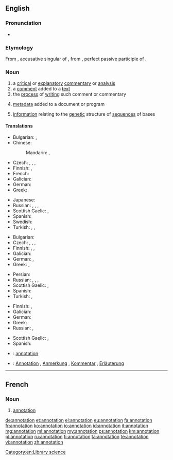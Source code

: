 ==English==

===Pronunciation===
* {{rhymes|eɪʃən}}

===Etymology===
From {{etyl|la|en}} {{term/t|la|annotātiōnem}}, accusative singular of {{term/t|la|annotātiō||remark, annotation}}, from {{term/t|la|annotātus}}, perfect passive participle of {{term/t|la|annotō||note down, remark}}.

===Noun===
{{wikipedia}}
{{en-noun}}

# a [[critical]] or [[explanatory]] [[commentary]] or [[analysis]]
# a [[comment]] added to a [[text]]
# the [[process]] of [[writing]] such comment or commentary
# {{context|computing|lang=en}} [[metadata]] added to a document or program
# {{context|genetics|lang=en}} [[information]] relating to the [[genetic]] structure of [[sequence]]s of bases

====Translations====
{{trans-top|critical or explanatory commentary or analysis}}
* Bulgarian: {{t+|bg|коментар}},  {{t|bg|анотация}}
* Chinese:
*: Mandarin: {{t|cmn|註解|sc=Hani}}, {{t|cmn|注解|tr=zhùjiě|sc=Hani}}
* Czech: {{t+|cs|anotace|f}}, {{t+|cs|poznámka|f}}, {{t|cs|vysvětlivka|f}}, {{t|cs|komentář|m}}
* Finnish: {{t+|fi|huomautus}}, {{t+|fi|kommentti}}
* French: {{t+|fr|annotation|f}}
* Galician: {{t+|gl|anotación|f}}
* German: {{t+|de|Kommentar|m}}
* Greek: {{t|el|επισημείωση|tr=episimeíosi|sc=Grek}}
{{trans-mid}}
* Japanese: {{t+|ja|注解|tr=ちゅうかい, chūkai|sc=Jpan}}
* Russian: {{t+|ru|комментарий|m|tr=kommentárij|sc=Cyrl}}, {{t+|ru|примечание|n|tr=primečánije|sc=Cyrl}}, {{t+|ru|пояснение|n|tr=pojasnénije|sc=Cyrl}}, {{t+|ru|аннотация|f|tr=annotácija|sc=Cyrl}}
* Scottish Gaelic: {{t|gd|mìneachadh|m}}, {{t|gd|notachadh|m}}
* Spanish: {{t|es|anotación|f}}
* Swedish: {{t+|sv|anteckning}}
* Turkish: {{t+|tr|belirtim}}, {{t|tr|açıklayıcı not}}, {{t|tr|bilgi notu}}
{{trans-bottom}}

{{trans-top|comment added to a text}}
* Bulgarian: {{t|bg|обяснителна бележка}}
* Czech: {{t+|cs|anotace|f}}, {{t+|cs|poznámka|f}}, {{t|cs|vysvětlivka|f}}, {{t|cs|komentář|m}}
* Finnish: {{t|fi|reunahuomautus}}, {{t+|fi|huomautus}}, {{t+|fi|kommentti}}
* Galician: {{t+|gl|anotación|f}}
* German: {{t+|de|Anmerkung|f}}, {{t+|de|Bemerkung|f}}
* Greek: {{t+|el|υποσημείωση|f|tr=yposimeíosi|sc=Grek}}, {{t+|el|σχόλιο|f|tr=schólio|sc=Grek}}
{{trans-mid}}
* Persian: {{t|fa|حاشیه‌نویسی|tr=hâšiye-nevisi|sc=fa-Arab}}
* Russian: {{t+|ru|комментарий|m|tr=kommentárij|sc=Cyrl}}, {{t+|ru|примечание|n|tr=primečánije|sc=Cyrl}}, {{t+|ru|пояснение|n|tr=pojasnénije|sc=Cyrl}}, {{t+|ru|аннотация|f|tr=annotácija|sc=Cyrl}}
* Scottish Gaelic: {{t|gd|mìneachadh|m}}, {{t|gd|notachadh|m}}
* Spanish: {{t|es|anotación|f}}
* Turkish: {{t+|tr|dipnot}}, {{t|tr|hāşiye}}
{{trans-bottom}}

{{trans-top|process of writing a comment or commentary}}
* Finnish: {{t|fi|kommentointi}}, {{t|fi|huomiointi}}
* Galician: {{t+|gl|anotación|f}}
* German: {{t|de|Kommentierung|f}}
* Greek: {{t+|el|σχολιασμός|m|tr=scholiasmós|sc=Grek}}
* Russian: {{t+|ru|аннотирование|n|tr=annotírovanije|sc=Cyrl}}, {{t+|ru|комментирование|n|tr=kommentírovanije|sc=Cyrl}}
{{trans-mid}}
* Scottish Gaelic: {{t|gd|mìneachadh|m}}, {{t|gd|notachadh|m}}
* Spanish: {{t|es|anotación|f}}
{{trans-bottom}}

{{trans-top|metadata added to a document or program}}
{{trans-mid}}
{{trans-bottom}}

{{trans-top|information relating to the genetic structure of sequences of bases}}
{{trans-mid}}
{{trans-bottom}}

{{checktrans-top}}
* {{ttbc|fr}}: [[#French|annotation]] {{g|f}}
{{trans-mid}}
* {{ttbc|de}}: [[Annotation]] {{g|f}}, [[Anmerkung]] {{g|f}}, [[Kommentar]] {{g|m}}, [[Erläuterung]] {{g|f}}
{{trans-bottom}}

[[Category:en:Library science]]

----

==French==

===Noun===
{{fr-noun|f}}

# [[#Noun|annotation]]

[[de:annotation]]
[[et:annotation]]
[[el:annotation]]
[[eu:annotation]]
[[fa:annotation]]
[[fr:annotation]]
[[ko:annotation]]
[[io:annotation]]
[[id:annotation]]
[[it:annotation]]
[[mg:annotation]]
[[ml:annotation]]
[[my:annotation]]
[[ps:annotation]]
[[km:annotation]]
[[pl:annotation]]
[[ru:annotation]]
[[fi:annotation]]
[[ta:annotation]]
[[te:annotation]]
[[vi:annotation]]
[[zh:annotation]]